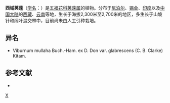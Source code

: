 {{Speciesbox
| taxon = Viburnum mullaha
| binomial_authority = Buch.-Ham. ex D. Don
| subdivision_ranks =[[变种|变种]]
| subdivision =
* 西域荚蒾 ''V. m.'' var. ''mullaha''
* [[少毛西域荚蒾|少毛西域荚蒾]] ''V. m.'' var. ''glabrescens''
}}

'''西域荚蒾'''（[[学名|学名]]：{{lang|la|''Viburnum mullaha''}}）是[[五福花科|五福花科]][[荚蒾属|荚蒾属]]的植物。分布于[[尼泊尔|尼泊尔]]、[[锡金|锡金]]、[[印度|印度]]以及[[中国大陆|中国大陆]]的[[西藏|西藏]]、[[云南|云南]]等地，生长于海拔2,300米至2,700米的地区，多生长于山坡针和阔叶混交林中，目前尚未由人工引种栽培。

== 异名 ==
* Viburnum mullaha Buch.-Ham. ex D. Don var. glabrescens (C. B. Clarke) Kitam.

== 参考文献 ==
<div class="references-small">
* {{cite web| url =http://www.bioinfo.cn/db05/KmzwSpecies.php?action=view&id=23751| title =西域荚蒾（原变种）| work =《中国高等植物数据库全库》| publisher =中国科学院微生物研究所| author =昆明植物研究所| accessdate =2009-02-25| deadurl =yes| archiveurl =https://web.archive.org/web/20160305040617/http://www.bioinfo.cn/db05/KmzwSpecies.php?action=view&id=23751| archivedate =2016-03-05| df =}}
</div>

{{taxonbar}}

[[Category:荚蒾属|X]]